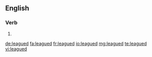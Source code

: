 ==English==

===Verb===
{{head|en}}

# {{en-past of|league}}

[[de:leagued]]
[[fa:leagued]]
[[fr:leagued]]
[[io:leagued]]
[[mg:leagued]]
[[te:leagued]]
[[vi:leagued]]